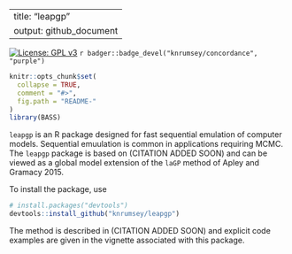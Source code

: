 
---
title: "leapgp"
output: github_document
---

[![License: GPL v3](https://img.shields.io/badge/License-GPLv3-blue.svg)](https://www.gnu.org/licenses/gpl-3.0)
`r badger::badge_devel("knrumsey/concordance", "purple")`


 

<!-- README.md is generated from README.Rmd. Please edit that file -->

```r
knitr::opts_chunk$set(
  collapse = TRUE,
  comment = "#>",
  fig.path = "README-"
)
library(BASS)
```


`leapgp` is an R package designed for fast sequential emulation of computer models. Sequential emuulation is common in applications requiring MCMC. The `leapgp` package is based on (CITATION ADDED SOON) and can be viewed as a global model extension of the `laGP` method of Apley and Gramacy 2015.

To install the package, use
```R
# install.packages("devtools")
devtools::install_github("knrumsey/leapgp")
```

The method is described in (CITATION ADDED SOON) and explicit code examples are given in the vignette associated with this package. 
